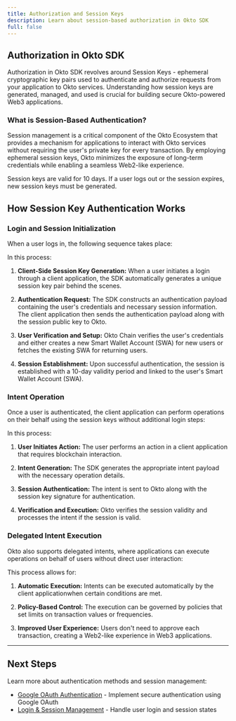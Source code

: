 ```yaml
---
title: Authorization and Session Keys
description: Learn about session-based authorization in Okto SDK
full: false
---
```



## Authorization in Okto SDK

Authorization in Okto SDK revolves around Session Keys - ephemeral cryptographic key pairs used to authenticate and authorize requests from your application to Okto services. Understanding how session keys are generated, managed, and used is crucial for building secure Okto-powered Web3 applications.

### What is Session-Based Authentication?

Session management is a critical component of the Okto Ecosystem that provides a mechanism for applications to interact with Okto services without requiring the user's private key for every transaction. By employing ephemeral session keys, Okto minimizes the exposure of long-term credentials while enabling a seamless Web2-like experience.

<Callout title="Note">
  Session keys are valid for 10 days. If a user logs out or the session expires, new session keys must be generated.
</Callout>

## How Session Key Authentication Works

### Login and Session Initialization

When a user logs in, the following sequence takes place:

<FullscreenImage 
  src="/images/okto-auth-session-flow.png" 
  alt="Okto Authentication Flow" 
  className="w-3/4 md:w-2/3 max-w-full rounded-lg shadow-md mx-auto" 
/>

In this process:

1. **Client-Side Session Key Generation:** When a user initiates a login through a client application, the SDK automatically generates a unique session key pair behind the scenes.

2. **Authentication Request:** The SDK constructs an authentication payload containing the user's credentials and necessary session information. The client application then sends the authentication payload along with the session public key to Okto.

3. **User Verification and Setup:** Okto Chain verifies the user's credentials and either creates a new Smart Wallet Account (SWA) for new users or fetches the existing SWA for returning users.

4. **Session Establishment:** Upon successful authentication, the session is established with a 10-day validity period and linked to the user's Smart Wallet Account (SWA).

### Intent Operation

Once a user is authenticated, the client application can perform operations on their behalf using the session keys without additional login steps:

<FullscreenImage 
  src="/images/okto-auth-intent-flow.png" 
  alt="Okto Intent Flow" 
  className="w-3/4 md:w-2/3 max-w-full rounded-lg shadow-md mx-auto" 
/>

In this process:

1. **User Initiates Action:** The user performs an action in a client application that requires blockchain interaction.

2. **Intent Generation:** The SDK generates the appropriate intent payload with the necessary operation details.

3. **Session Authentication:** The intent is sent to Okto along with the session key signature for authentication.

4. **Verification and Execution:** Okto verifies the session validity and processes the intent if the session is valid.

### Delegated Intent Execution

Okto also supports delegated intents, where applications can execute operations on behalf of users without direct user interaction:

<FullscreenImage 
  src="/images/okto-auth-delegated-flow.png" 
  alt="Okto Delegated Flow" 
  className="w-3/4 md:w-2/3 max-w-full rounded-lg shadow-md mx-auto" 
/>

This process allows for:

1. **Automatic Execution:** Intents can be executed automatically by the client applicationwhen certain conditions are met.

2. **Policy-Based Control:** The execution can be governed by policies that set limits on transaction values or frequencies.

3. **Improved User Experience:** Users don't need to approve each transaction, creating a Web2-like experience in Web3 applications.

---

## Next Steps

Learn more about authentication methods and session management:

- [Google OAuth Authentication](./google-oauth/loginUsingOktoAuth) - Implement secure authentication using Google OAuth
- [Login & Session Management](/docs/openapi/explorer/user-session-verify) - Handle user login and session states



